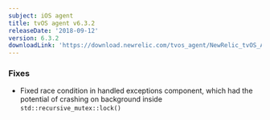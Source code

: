 ```yaml
---
subject: iOS agent
title: tvOS agent v6.3.2
releaseDate: '2018-09-12'
version: 6.3.2
downloadLink: 'https://download.newrelic.com/tvos_agent/NewRelic_tvOS_Agent_6.3.2.zip'
---
```


### Fixes

* Fixed race condition in handled exceptions component, which had the potential of crashing on background inside `std::recursive_mutex::lock()`
